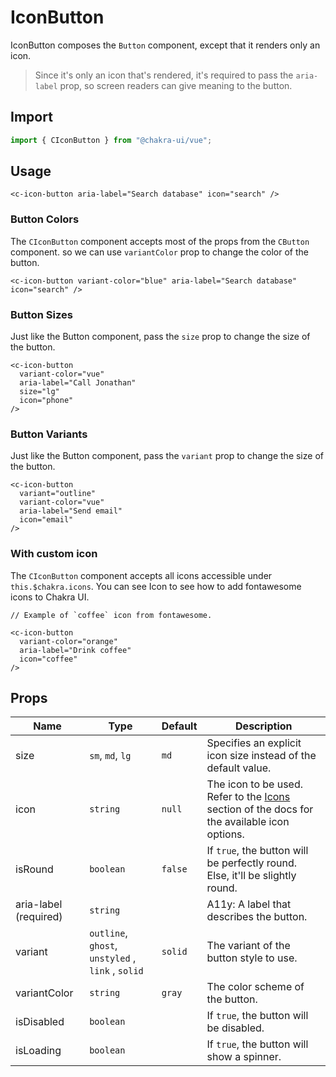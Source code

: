 
<SEO
  title="IconButton"
  description="Use the IconButton to make buttons that display icons that are clickable"
/>

# IconButton

IconButton composes the `Button` component, except that it renders only an icon.

> Since it's only an icon that's rendered, it's required to pass the
> `aria-label` prop, so screen readers can give meaning to the button.


## Import

```js
import { CIconButton } from "@chakra-ui/vue";
```

## Usage

```vue live=true
<c-icon-button aria-label="Search database" icon="search" />
```

### Button Colors

The `CIconButton` component accepts most of the props from the `CButton` component.
so we can use `variantColor` prop to change the color of the button.

```vue live=true
<c-icon-button variant-color="blue" aria-label="Search database" icon="search" />
```

### Button Sizes

Just like the Button component, pass the `size` prop to change the size of the
button.

```vue live=true
<c-icon-button
  variant-color="vue"
  aria-label="Call Jonathan"
  size="lg"
  icon="phone"
/>
```

### Button Variants

Just like the Button component, pass the `variant` prop to change the size of
the button.

```vue live=true
<c-icon-button
  variant="outline"
  variant-color="vue"
  aria-label="Send email"
  icon="email"
/>
```

### With custom icon

The `CIconButton` component accepts all icons accessible under `this.$chakra.icons`. You can
see <nuxt-link to="/icon#using-an-icon-library">Icon</nuxt-link> to see how to add fontawesome icons
to Chakra UI.

```vue live=true
// Example of `coffee` icon from fontawesome.

<c-icon-button
  variant-color="orange"
  aria-label="Drink coffee"
  icon="coffee"
/>
```

## Props

| Name                  | Type                                              | Default | Description                                                                                           |
| --------------------- | ------------------------------------------------- | ------- | ----------------------------------------------------------------------------------------------------- |
| size                  | `sm`, `md`, `lg`                                  | `md`    | Specifies an explicit icon size instead of the default value.                                         |
| icon                  | `string`                                          | `null`  | The icon to be used. Refer to the [Icons](/icon/) section of the docs for the available icon options. |
| isRound               | `boolean`                                         | `false` | If `true`, the button will be perfectly round. Else, it'll be slightly round.                         |
| aria-label (required) | `string`                                          |         | A11y: A label that describes the button.                                                              |
| variant               | `outline`, `ghost`, `unstyled` , `link` , `solid` | `solid` | The variant of the button style to use.                                                               |
| variantColor          | `string`                                          | `gray`  | The color scheme of the button.                                                                       |
| isDisabled            | `boolean`                                         |         | If `true`, the button will be disabled.                                                               |
| isLoading             | `boolean`                                         |         | If `true`, the button will show a spinner.                                                            |
